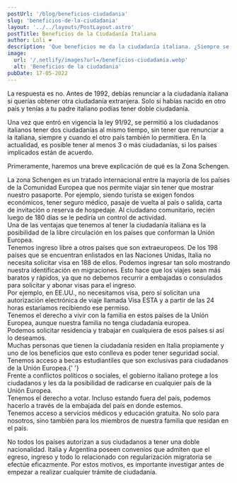 ```yaml
---
postUrl: '/blog/beneficios-ciudadania'
slug: 'beneficios-de-la-ciudadania'
layout: '../../layouts/PostLayout.astro'
postTitle: Beneficios de la Ciudadanía Italiana
author: Loli ❤️
description: 'Que beneficios me da la ciudadanía italiana. ¿Siempre se pudo obtener?'
image:
  url: '/.netlify/images?url=/beneficios-ciudadania.webp'
  alt: 'Beneficios de la ciudadania'
pubDate: 17-05-2022
---
```



<BlogTitle text="¿Siempre se pudo tener doble ciudadanía?" />

La respuesta es no. Antes de 1992, debías renunciar a la ciudadanía italiana si querías obtener otra ciudadanía extranjera. Solo si habías nacido en otro país y tenías a tu padre italiano podías tener doble ciudadanía.

<span class="p-2">
	Una vez que entró en vigencia la ley 91/92, se permitió a los ciudadanos italianos tener dos
	ciudadanías al mismo tiempo, sin tener que renunciar a la italiana, siempre y cuando el otro país
	también lo permitiera.
</span>
En la actualidad, es posible tener al menos 3 o más ciudadanías, si los países implicados están de acuerdo.

<BlogTitle text="Beneficios sin tener residencia legal" />

Primeramente, haremos una breve explicación de qué es la Zona Schengen.

<span class="p-2">
	La zona Schengen es un tratado internacional entre la mayoría de los países de la Comunidad
	Europea que nos permite viajar sin tener que mostrar nuestro pasaporte. Por ejemplo, siendo
	turista se exigen fondos económicos, tener seguro médico, pasaje de vuelta al país o salida, carta
	de invitación o reserva de hospedaje. Al ciudadano comunitario, recién luego de 180 días se le
	pediría un control de actividad.
</span>

<div class="my-2 flex items-center">
	<Dot /> Una de las ventajas que tenemos al tener la ciudadanía italiana es la posibilidad de la
	libre circulación en los países que conforman la Unión Europea.
</div>

<div class="my-2 flex items-center">
	<Dot /> Tenemos ingreso libre a otros países que son extraeuropeos. De los 198 países que se
	encuentran enlistados en las Naciones Unidas, Italia no necesita solicitar visa en 188 de ellos.
	Podemos ingresar tan solo mostrando nuestra identificación en migraciones. Esto hace que los
	viajes sean más baratos y rápidos, ya que no debemos recurrir a embajadas o consulados para
	solicitar y abonar visas para el ingreso.
</div>
<div class="my-2 flex items-center">
	<Dot /> Por ejemplo, en EE.UU., no necesitamos visa, pero sí solicitan una autorización
	electrónica de viaje llamada Visa ESTA y a partir de las 24 horas estaríamos recibiendo ese
	permiso.
</div>

<div class="my-2 flex items-center">
	<Dot /> Tenemos el derecho a vivir con la familia en estos países de la Unión Europea, aunque
	nuestra familia no tenga ciudadanía europea.
</div>

<div class="my-2 flex items-center">
	<Dot />
	Podemos solicitar residencia y trabajar en cualquiera de esos países si así lo deseamos.
</div>

<div class="my-2 flex items-center">
	<Dot /> Muchas personas que tienen la ciudadanía residen en Italia propiamente y uno de los
	beneficios que esto conlleva es poder tener seguridad social.
</div>
<div class="my-2 flex items-center">
	<Dot /> Tenemos acceso a becas estudiantiles que son exclusivas para ciudadanos de la Unión
	Europea.{' '}
</div>

<div class="my-2 flex items-center">
	<Dot /> Frente a conflictos políticos o sociales, el gobierno italiano protege a los ciudadanos y
	les da la posibilidad de radicarse en cualquier país de la Unión Europea.
</div>

<BlogTitle text="¿Qué otros beneficios tengo si además resido en Italia?" />

<div class="my-2 flex items-center">
	<Dot /> Tenemos el derecho a votar. Incluso estando fuera del país, podemos hacerlo a través de la
	embajada del país en donde estemos.
</div>
<div class="my-2 flex items-center">
	<Dot /> Tenemos acceso a servicios médicos y educación gratuita. No solo para nosotros, sino
	también para los miembros de nuestra familia que residan en el país.
</div>

<BlogTitle text="¿Hay excepciones con la doble nacionalidad?" />

No todos los países autorizan a sus ciudadanos a tener una doble nacionalidad. Italia y Argentina poseen convenios que admiten que el egreso, ingreso y todo lo relacionado con regularización migratoria se efectúe eficazmente. Por estos motivos, es importante investigar antes de empezar a realizar cualquier trámite de ciudadanía.
